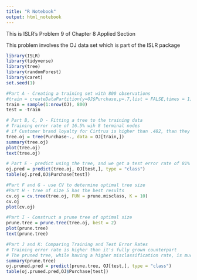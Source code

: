 ```yaml
---
title: "R Notebook"
output: html_notebook
---
```


This is ISLR's Problem 9 of Chapter 8 Applied Section

This problem involves the OJ data set which is part of the ISLR
package

```r
library(ISLR)
library(tidyverse)
library(tree)
library(randomForest)
library(caret)
set.seed(1)

#Part A - Creating a training set with 800 observations
#train = createDataPartition(y=OJ$Purchase,p=.7,list = FALSE,times = 1)
train = sample(1:nrow(OJ), 800)
test = -train

# Part B, C, D - Fitting a tree to the training data
# Training error rate of 16.5% wih 8 terminal nodes
# if Customer brand loyalty for Cirtrus is higher than .482, than they're more likely to pick up citrus 
tree.oj = tree(Purchase~., data = OJ[train,])
summary(tree.oj)
plot(tree.oj)
text(tree.oj)

# Part E - predict using the tree, and we get a test error rate of 81%
oj.pred = predict(tree.oj, OJ[test,], type = "class")
table(oj.pred,OJ$Purchase[test])

#Part F and G - use CV to determine optimal tree size
#Part H - tree of size 5 has the best results
cv.oj = cv.tree(tree.oj, FUN = prune.misclass, K = 10)
cv.oj
plot(cv.oj)

#Part I - Construct a prune tree of optimal size
prune.tree = prune.tree(tree.oj, best = 2)
plot(prune.tree)
text(prune.tree)

#Part J and K: Comparing Training and Test Error Rates
# Training error rate is higher than it's fully grown counterpart
# The pruned tree, while having a higher misclassification rate, is much more interpretable
summary(prune.tree)
oj.pruned.pred = predict(prune.tree, OJ[test,], type = "class")
table(oj.pruned.pred,OJ$Purchase[test])
```



